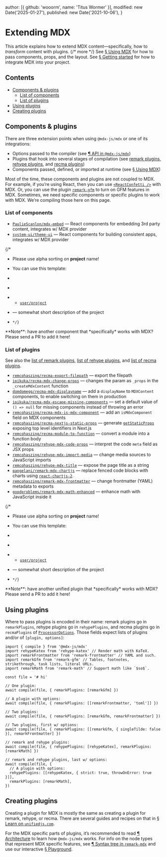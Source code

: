 
  author: [{ github: 'wooorm', name: 'Titus Wormer' }],
  modified: new Date('2025-01-27'),
  published: new Date('2021-10-06'),
}

# Extending MDX

This article explains how to extend MDX content—specifically, how to _transform_
content with plugins. {/* more */}
See [§ Using MDX][use] for how to pass components, props, and the layout.
See [§ Getting started][start] for how to integrate MDX into your project.

## Contents

- [Components & plugins](#components--plugins)
  - [List of components](#list-of-components)
  - [List of plugins](#list-of-plugins)
- [Using plugins](#using-plugins)
- [Creating plugins](#creating-plugins)

## Components & plugins

There are three extension points when using `@mdx-js/mdx` or one of its
integrations:

- Options passed to the compiler (see [¶ API in `@mdx-js/mdx`][api])
- Plugins that hook into several stages of compilation (see [remark
  plugins][remark-plugins], [rehype plugins][rehype-plugins], and
  [recma plugins][recma-plugins])
- Components passed, defined, or imported at runtime (see [§ Using MDX][use])

Most of the time, these components and plugins are not coupled to MDX.
For example, if you’re using React, then you can use
[`<ReactConfetti />`][react-confetti] with MDX.
Or, you can use the plugin [`remark-gfm`][remark-gfm] to turn on GFM features in
MDX.
Sometimes, we need specific components or specific plugins to work with MDX.
We’re compiling those here on this page.

### List of components

- [`PaulieScanlon/mdx-embed`](https://github.com/PaulieScanlon/mdx-embed)
  — React components for embedding 3rd party content, integrates w/
  MDX provider
- [`system-ui/theme-ui`](https://github.com/system-ui/theme-ui)
  — React components for building consistent apps, integrates w/ MDX provider

{/\*

- Please use alpha sorting on **project** name!
- You can use this template:
-
- ```markdown

  ```

- - [`user/project`](https://github.com/user/project)
- — somewhat short description of the project
- ```
  */}
  ```

<Note type="info">
  **Note**: have another component that *specifically* works with MDX? Please send a PR to add it
  here!
</Note>

### List of plugins

See also the [list of remark plugins][remark-plugins],
[list of rehype plugins][rehype-plugins], and
[list of recma plugins][recma-plugins].

- [`remcohaszing/recma-export-filepath`](https://github.com/remcohaszing/recma-export-filepath)
  — export the filepath
- [`ipikuka/recma-mdx-change-props`](https://github.com/ipikuka/recma-mdx-change-props)
  — changes the param as `_props` in the `_createMdxContent` function
- [`domdomegg/recma-mdx-displayname`](https://github.com/domdomegg/recma-mdx-displayname)
  — add a `displayName` to `MDXContent` components, to enable switching
  on them in production
- [`ipikuka/recma-mdx-escape-missing-components`](https://github.com/ipikuka/recma-mdx-escape-missing-components)
  — set a default value of `() => null` for missing components instead of
  throwing an error
- [`remcohaszing/recma-mdx-is-mdx-component`](https://github.com/remcohaszing/recma-mdx-is-mdx-component)
  — add an `isMdxComponent` field on MDX components
- [`remcohaszing/recma-nextjs-static-props`](https://github.com/remcohaszing/recma-nextjs-static-props)
  — generate [`getStaticProps`](https://nextjs.org/docs/basic-features/data-fetching/get-static-props)
  exposing top level identifiers in Next.js
- [`remcohaszing/recma-module-to-function`](https://github.com/remcohaszing/recma-module-to-function)
  — convert a module into a function body
- [`remcohaszing/rehype-mdx-code-props`](https://github.com/remcohaszing/rehype-mdx-code-props)
  — interpret the code `meta` field as JSX props
- [`remcohaszing/rehype-mdx-import-media`](https://github.com/remcohaszing/rehype-mdx-import-media)
  — change media sources to JavaScript imports
- [`remcohaszing/rehype-mdx-title`](https://github.com/remcohaszing/rehype-mdx-title)
  — expose the page title as a string
- [`pangelani/remark-mdx-chartjs`](https://github.com/pangelani/remark-mdx-chartjs)
  — replace fenced code blocks with charts using [`react-chartjs-2`](https://react-chartjs-2.js.org/).
- [`remcohaszing/remark-mdx-frontmatter`](https://github.com/remcohaszing/remark-mdx-frontmatter)
  — change frontmatter (YAML) metadata to exports
- [`goodproblems/remark-mdx-math-enhanced`](https://github.com/goodproblems/remark-mdx-math-enhanced)
  — enhance math with JavaScript inside it

{/\*

- Please use alpha sorting on **project** name!
- You can use this template:
-
- ```markdown

  ```

- - [`user/project`](https://github.com/user/project)
- — somewhat short description of the project
- ```
  */}
  ```

<Note type="info">
  **Note**: have another unified plugin that *specifically* works with MDX? Please send a PR to add
  it here!
</Note>

## Using plugins

Where to pass plugins is encoded in their name:
remark plugins go in `remarkPlugins`,
rehype plugins go in `rehypePlugins`,
and recma plugins go in `recmaPlugins` of
[`ProcessorOptions`][processor-options].
Those fields expect lists of plugins and/or of `[plugin, options]`:

```tsx twoslash
import { compile } from '@mdx-js/mdx'
import rehypeKatex from 'rehype-katex' // Render math with KaTeX.
import remarkFrontmatter from 'remark-frontmatter' // YAML and such.
import remarkGfm from 'remark-gfm' // Tables, footnotes, strikethrough, task lists, literal URLs.
import remarkMath from 'remark-math' // Support math like `$so$`.

const file = '# hi'

// One plugin:
await compile(file, { remarkPlugins: [remarkGfm] })

// A plugin with options:
await compile(file, { remarkPlugins: [[remarkFrontmatter, 'toml']] })

// Two plugins:
await compile(file, { remarkPlugins: [remarkGfm, remarkFrontmatter] })

// Two plugins, first w/ options:
await compile(file, { remarkPlugins: [[remarkGfm, { singleTilde: false }], remarkFrontmatter] })

// remark and rehype plugins:
await compile(file, { rehypePlugins: [rehypeKatex], remarkPlugins: [remarkMath] })

// remark and rehype plugins, last w/ options:
await compile(file, {
  // A plugin with options:
  rehypePlugins: [[rehypeKatex, { strict: true, throwOnError: true }]],
  remarkPlugins: [remarkMath],
})
```

## Creating plugins

Creating a plugin for MDX is mostly the same as creating a plugin for remark,
rehype, or recma.
There are several guides and recipes on that in [§ Learn on
`unifiedjs.com`][learn].

For the MDX specific parts of plugins, it’s recommended to read
[¶ Architecture][architecture] to learn how `@mdx-js/mdx` works.
For info on the node types that represent MDX specific features, see
[¶ Syntax tree in `remark-mdx`][syntax-tree] and use our interactive
[§ Playground][playground].

[api]: /packages/mdx/#api
[architecture]: /packages/mdx/#architecture
[learn]: https://unifiedjs.com/learn/
[playground]: /playground/
[processor-options]: /packages/mdx/#processoroptions
[react-confetti]: https://github.com/alampros/react-confetti
[recma-plugins]: https://github.com/mdx-js/recma/blob/main/doc/plugins.md#list-of-plugins
[rehype-plugins]: https://github.com/rehypejs/rehype/blob/main/doc/plugins.md#list-of-plugins
[remark-gfm]: https://github.com/remarkjs/remark-gfm
[remark-plugins]: https://github.com/remarkjs/remark/blob/main/doc/plugins.md#list-of-plugins
[start]: /docs/getting-started/
[syntax-tree]: /packages/remark-mdx/#syntax-tree
[use]: /docs/using-mdx/
